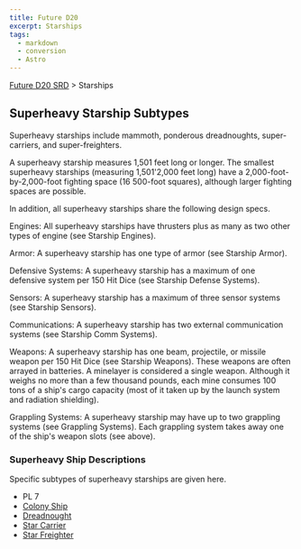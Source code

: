 ```yaml
---
title: Future D20
excerpt: Starships
tags:
  - markdown
  - conversion
  - Astro
---
```






[Future D20 SRD]( / ) > Starships




## Superheavy Starship Subtypes


Superheavy starships include mammoth, ponderous dreadnoughts, super-carriers, and super-freighters.


A superheavy starship measures 1,501 feet long or longer. The smallest superheavy starships (measuring 1,501'2,000 feet long) have a 2,000-foot-by-2,000-foot fighting space (16 500-foot squares), although larger fighting spaces are possible.


In addition, all superheavy starships share the following design specs.


Engines: All superheavy starships have thrusters plus as many as two other types of engine (see Starship Engines).


Armor: A superheavy starship has one type of armor (see Starship Armor).


Defensive Systems: A superheavy starship has a maximum of one defensive system per 150 Hit Dice (see Starship Defense Systems).


Sensors: A superheavy starship has a maximum of three sensor systems (see Starship Sensors).


Communications: A superheavy starship has two external communication systems (see Starship Comm Systems).


Weapons: A superheavy starship has one beam, projectile, or missile weapon per 150 Hit Dice (see Starship Weapons). These weapons are often arrayed in batteries. A minelayer is considered a single weapon. Although it weighs no more than a few thousand pounds, each mine consumes 100 tons of a ship's cargo capacity (most of it taken up by the launch system and radiation shielding).


Grappling Systems: A superheavy starship may have up to two grappling systems (see Grappling Systems). Each grappling system takes away one of the ship's weapon slots (see above).


### Superheavy Ship Descriptions


Specific subtypes of superheavy starships are given here.


- PL 7
- [Colony Ship](future-d20-srd-starships-starship-types-superheavy-starship-subtypes-colony-ship)
- [Dreadnought](future-d20-srd-starships-starship-types-superheavy-starship-subtypes-dreadnought)
- [Star Carrier](future-d20-srd-starships-starship-types-superheavy-starship-subtypes-star-carrier)
- [Star Freighter](future-d20-srd-starships-starship-types-superheavy-starship-subtypes-star-freighter)



